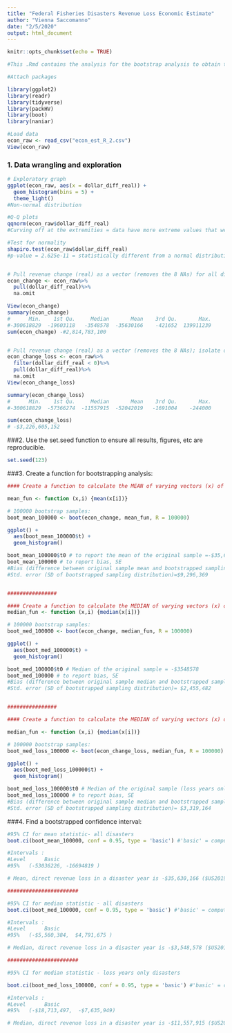```yaml
---
title: "Federal Fisheries Disasters Revenue Loss Economic Estimate"
author: "Vienna Saccomanno"
date: "2/5/2020"
output: html_document
---
```


```r
knitr::opts_chunk$set(echo = TRUE)
```

```r
#This .Rmd contains the analysis for the bootstrap analysis to obtain the CI for the median, direct revenue loss in a disaster year
```



```r
#Attach packages

library(ggplot2)
library(readr)
library(tidyverse)
library(packHV)
library(boot)
library(naniar)

```


```r
#Load data
econ_raw <- read_csv("econ_est_R_2.csv")
View(econ_raw)

```

### 1. Data wrangling and exploration
```r
# Exploratory graph
ggplot(econ_raw, aes(x = dollar_diff_real)) +
  geom_histogram(bins = 5) +
  theme_light()
#Non-normal distribution

#Q-Q plots
qqnorm(econ_raw$dollar_diff_real)
#Curving off at the extremities = data have more extreme values that we'd expect if they truly came from a normal distribution

#Test for normality
shapiro.test(econ_raw$dollar_diff_real)
#p-value = 2.625e-11 = statistically different from a normal distribution


# Pull revenue change (real) as a vector (removes the 8 NAs) for all disasters for which there is data
econ_change <- econ_raw%>% 
  pull(dollar_diff_real)%>%
  na.omit

View(econ_change)
summary(econ_change)
#      Min.    1st Qu.     Median       Mean    3rd Qu.       Max. 
#-300618829  -19603118   -3548578  -35630166    -421652  139911239 
sum(econ_change) -#2,814,783,100


# Pull revenue change (real) as a vector (removes the 8 NAs); isolate only loss years
econ_change_loss <- econ_raw%>% 
  filter(dollar_diff_real < 0)%>%
  pull(dollar_diff_real)%>%
  na.omit
View(econ_change_loss)

summary(econ_change_loss)
#      Min.    1st Qu.     Median       Mean    3rd Qu.       Max. 
#-300618829  -57366274  -11557915  -52042019   -1691004    -244000 

sum(econ_change_loss) 
# -$3,226,605,152

```

###2. Use the set.seed function to ensure all results, figures, etc are reproducible.
```r
set.seed(123)
```


###3. Create a function for bootstrapping analysis:

```r

#### Create a function to calculate the MEAN of varying vectors (x) of index (i) - all disasters

mean_fun <- function (x,i) {mean(x[i])}

# 100000 bootstrap samples:
boot_mean_100000 <- boot(econ_change, mean_fun, R = 100000)

ggplot() +
  aes(boot_mean_100000$t) +
  geom_histogram()

boot_mean_100000$t0 # to report the mean of the original sample =-$35,630,166
boot_mean_100000 # to report bias, SE
#Bias (difference between original sample mean and bootstrapped sampling mean)= $51,693.04
#Std. error (SD of bootstrapped sampling distribution)=$9,296,369


################

#### Create a function to calculate the MEDIAN of varying vectors (x) of index (i) - all disasters
median_fun <- function (x,i) {median(x[i])}

# 100000 bootstrap samples:
boot_med_100000 <- boot(econ_change, median_fun, R = 100000)

ggplot() +
  aes(boot_med_100000$t) +
  geom_histogram()

boot_med_100000$t0 # Median of the original sample = -$3548578
boot_med_100000 # to report bias, SE
#Bias (difference between original sample median and bootstrapped sampling median)=$-702,981.6
#Std. error (SD of bootstrapped sampling distribution)= $2,455,482


################

#### Create a function to calculate the MEDIAN of varying vectors (x) of index (i) - only loss years disasters

median_fun <- function (x,i) {median(x[i])}

# 100000 bootstrap samples:
boot_med_loss_100000 <- boot(econ_change_loss, median_fun, R = 100000)

ggplot() +
  aes(boot_med_loss_100000$t) +
  geom_histogram()

boot_med_loss_100000$t0 # Median of the original sample (loss years only) = -$11,557,915
boot_med_loss_100000 # to report bias, SE
#Bias (difference between original sample median and bootstrapped sampling median)= $1,184,241
#Std. error (SD of bootstrapped sampling distribution)= $3,319,164
```


###4. Find a bootstrapped confidence interval:

```r
#95% CI for mean statistic- all disasters
boot.ci(boot_mean_100000, conf = 0.95, type = 'basic') #'basic' = compute differences between each bootstrap replication and t0 and use percentiles of their distribution. 

#Intervals : 
#Level      Basic         
#95%   (-53036226, -16694819 ) 

# Mean, direct revenue loss in a disaster year is -$35,630,166 ($US2019) (n=78), with a boot strapped 95% confidence interval of [(-$53,036,226, -$16,694,819)(n= 100,000 bootstrap samples).

#######################

#95% CI for median statistic - all disasters
boot.ci(boot_med_100000, conf = 0.95, type = 'basic') #'basic' = compute differences between each bootstrap replication and t0 and use percentiles of their distribution. 

#Intervals : 
#Level      Basic         
#95%   (-$5,560,384,  $4,791,675 ) 

# Median, direct revenue loss in a disaster year is -$3,548,578 ($US2019) (n=78), with a boot strapped 95% confidence interval of [(-$5,560,384,  $4,791,675 ) ] (n= 100,000 bootstrap samples).

#######################

#95% CI for median statistic - loss years only disasters

boot.ci(boot_med_loss_100000, conf = 0.95, type = 'basic') #'basic' = compute differences between each bootstrap replication and t0 and use percentiles of their distribution. 

#Intervals : 
#Level      Basic         
#95%   (-$18,713,497,  -$7,635,949) 

# Median, direct revenue loss in a disaster year is -$11,557,915 ($US2019) (n=62), with a boot strapped 95% confidence interval of [(-$18,713,497,  -$7,635,949)] (n= 100,000 bootstrap samples).
  
```



